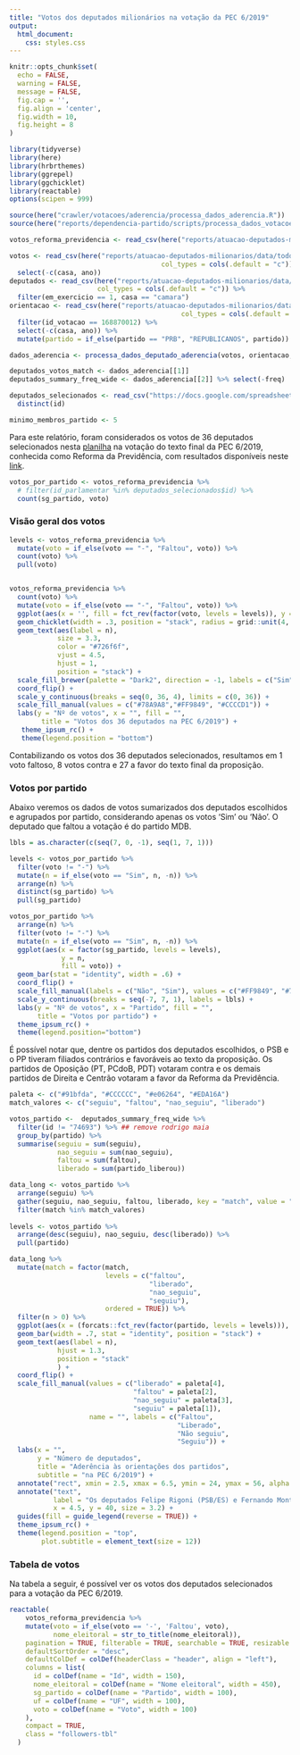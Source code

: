 ```yaml
---
title: "Votos dos deputados milionários na votação da PEC 6/2019"
output: 
  html_document:
    css: styles.css
---
```


```r
knitr::opts_chunk$set(
  echo = FALSE,
  warning = FALSE,
  message = FALSE,
  fig.cap = '',
  fig.align = 'center',
  fig.width = 10,
  fig.height = 8
)
```

```r
library(tidyverse)
library(here)
library(hrbrthemes)
library(ggrepel)
library(ggchicklet)
library(reactable)
options(scipen = 999)

source(here("crawler/votacoes/aderencia/processa_dados_aderencia.R"))
source(here("reports/dependencia-partido/scripts/processa_dados_votacoes.R"))

votos_reforma_previdencia <- read_csv(here("reports/atuacao-deputados-milionarios/data/votos_pec_6_2019.csv"))

votos <- read_csv(here("reports/atuacao-deputados-milionarios/data/todos_votos_pec_6_2019.csv"),
                                      col_types = cols(.default = "c")) %>% 
  select(-c(casa, ano))
deputados <- read_csv(here("reports/atuacao-deputados-milionarios/data/parlamentares.csv"), 
                      col_types = cols(.default = "c")) %>% 
  filter(em_exercicio == 1, casa == "camara")
orientacao <- read_csv(here("reports/atuacao-deputados-milionarios/data/orientacoes.csv"),
                                           col_types = cols(.default = "c")) %>% 
  filter(id_votacao == 168870012) %>% 
  select(-c(casa, ano)) %>% 
  mutate(partido = if_else(partido == "PRB", "REPUBLICANOS", partido))
```


```r
dados_aderencia <- processa_dados_deputado_aderencia(votos, orientacao, deputados, filtrar = FALSE)

deputados_votos_match <- dados_aderencia[[1]]
deputados_summary_freq_wide <- dados_aderencia[[2]] %>% select(-freq)

deputados_selecionados <- read_csv("https://docs.google.com/spreadsheets/d/e/2PACX-1vShw-2Or9QH4WzRagrBxvWC9eqBRCiYaKkgV7YUlExxb8spHNW6k-VCeDmnv1peK7caIVdyBuW6V_kG/pub?gid=0&single=true&output=csv", col_types = cols(.default = "c")) %>% 
  distinct(id)

minimo_membros_partido <- 5
```

Para este relatório, foram considerados os votos de 36 deputados selecionados nesta [planilha](https://docs.google.com/spreadsheets/d/1C9qAgH7blB-PITp1W-TTDyyp3m76P8hKJWpUwPdGVmk/edit?usp=sharing) na votação do texto final da PEC 6/2019, conhecida como Reforma da Previdência, com resultados disponíveis neste [link](https://www.camara.leg.br/internet/votacao/mostraVotacao.asp?ideVotacao=9002&numLegislatura=56&codCasa=1&numSessaoLegislativa=1&indTipoSessaoLegislativa=O&numSessao=207&indTipoSessao=E&tipo=partido).


```r
votos_por_partido <- votos_reforma_previdencia %>% 
  # filter(id_parlamentar %in% deputados_selecionados$id) %>% 
  count(sg_partido, voto)
```

### Visão geral dos votos
```r
levels <- votos_reforma_previdencia %>%
  mutate(voto = if_else(voto == "-", "Faltou", voto)) %>%
  count(voto) %>%
  pull(voto)


votos_reforma_previdencia %>%
  count(voto) %>%
  mutate(voto = if_else(voto == "-", "Faltou", voto)) %>%
  ggplot(aes(x = '', fill = fct_rev(factor(voto, levels = levels)), y = n)) +
  geom_chicklet(width = .3, position = "stack", radius = grid::unit(4, "pt")) +
  geom_text(aes(label = n),
            size = 3.3,
            color = "#726f6f",
            vjust = 4.5,
            hjust = 1,
            position = "stack") +
  scale_fill_brewer(palette = "Dark2", direction = -1, labels = c("Sim", "Não", "Faltou")) +
  coord_flip() +
  scale_y_continuous(breaks = seq(0, 36, 4), limits = c(0, 36)) +
  scale_fill_manual(values = c("#78A9A8","#FF9849", "#CCCCD1")) +
  labs(y = "Nº de votos", x = "", fill = "",
        title = "Votos dos 36 deputados na PEC 6/2019") +
   theme_ipsum_rc() +
   theme(legend.position = "bottom")

```
Contabilizando os votos dos 36 deputados selecionados, resultamos em 1 voto faltoso, 8 votos contra e 27 a favor do texto final da proposição.

### Votos por partido

Abaixo veremos os dados de votos sumarizados dos deputados escolhidos e agrupados por partido, considerando apenas os votos 'Sim' ou 'Não'. O deputado que faltou a votação é do partido MDB.

```r
lbls = as.character(c(seq(7, 0, -1), seq(1, 7, 1)))

levels <- votos_por_partido %>%
  filter(voto != "-") %>%
  mutate(n = if_else(voto == "Sim", n, -n)) %>% 
  arrange(n) %>% 
  distinct(sg_partido) %>% 
  pull(sg_partido)

votos_por_partido %>%
  arrange(n) %>% 
  filter(voto != "-") %>% 
  mutate(n = if_else(voto == "Sim", n, -n)) %>% 
  ggplot(aes(x = factor(sg_partido, levels = levels), 
             y = n, 
             fill = voto)) + 
  geom_bar(stat = "identity", width = .6) +
  coord_flip() +
  scale_fill_manual(labels = c("Não", "Sim"), values = c("#FF9849", "#78A9A8")) +  
  scale_y_continuous(breaks = seq(-7, 7, 1), labels = lbls) +
  labs(y = "Nº de votos", x = "Partido", fill = "", 
       title = "Votos por partido") +
  theme_ipsum_rc() +
  theme(legend.position="bottom")
```

É possível notar que, dentre os partidos dos deputados escolhidos, o PSB e o PP tiveram filiados contrários e favoráveis ao texto da proposição. Os partidos de Oposição (PT, PCdoB, PDT) votaram contra e os demais partidos de Direita e Centrão votaram a favor da Reforma da Previdência. 

```r
paleta <- c("#91bfda", "#CCCCCC", "#e06264", "#EDA16A")
match_valores <- c("seguiu", "faltou", "nao_seguiu", "liberado")

votos_partido <-  deputados_summary_freq_wide %>% 
  filter(id != "74693") %>% ## remove rodrigo maia
  group_by(partido) %>% 
  summarise(seguiu = sum(seguiu),
            nao_seguiu = sum(nao_seguiu),
            faltou = sum(faltou),
            liberado = sum(partido_liberou)) 

data_long <- votos_partido %>% 
  arrange(seguiu) %>% 
  gather(seguiu, nao_seguiu, faltou, liberado, key = "match", value = "n") %>% 
  filter(match %in% match_valores)
  
levels <- votos_partido %>% 
  arrange(desc(seguiu), nao_seguiu, desc(liberado)) %>% 
  pull(partido)

data_long %>% 
  mutate(match = factor(match, 
                        levels = c("faltou",
                                   "liberado",
                                   "nao_seguiu",
                                   "seguiu"),
                        ordered = TRUE)) %>% 
  filter(n > 0) %>% 
  ggplot(aes(x = (forcats::fct_rev(factor(partido, levels = levels))), y = n, fill = match)) +
  geom_bar(width = .7, stat = "identity", position = "stack") +
  geom_text(aes(label = n),
            hjust = 1.3,
            position = "stack"
            ) +
  coord_flip() +
  scale_fill_manual(values = c("liberado" = paleta[4],
                               "faltou" = paleta[2], 
                               "nao_seguiu" = paleta[3],
                               "seguiu" = paleta[1]),
                    name = "", labels = c("Faltou",
                                          "Liberado",
                                          "Não seguiu",
                                          "Seguiu")) +
  labs(x = "", 
       y = "Número de deputados", 
       title = "Aderência às orientações dos partidos",
       subtitle = "na PEC 6/2019") + 
  annotate("rect", xmin = 2.5, xmax = 6.5, ymin = 24, ymax = 56, alpha = .2) + 
  annotate("text", 
           label = "Os deputados Felipe Rigoni (PSB/ES) e Fernando Monteiro (PP/PE)\nforam contrários às orientações de seus partidos.\nSergio Souza (PR) foi um dos faltosos do MDB.",
           x = 4.5, y = 40, size = 3.2) +
  guides(fill = guide_legend(reverse = TRUE)) +
  theme_ipsum_rc() +
  theme(legend.position = "top",
        plot.subtitle = element_text(size = 12))
```


### Tabela de votos

Na tabela a seguir, é possível ver os votos dos deputados selecionados para a votação da PEC 6/2019.

```r
reactable(
    votos_reforma_previdencia %>%   
    mutate(voto = if_else(voto == '-', 'Faltou', voto),
           nome_eleitoral = str_to_title(nome_eleitoral)),
    pagination = TRUE, filterable = TRUE, searchable = TRUE, resizable = TRUE,
    defaultSortOrder = "desc",
    defaultColDef = colDef(headerClass = "header", align = "left"),
    columns = list(
      id = colDef(name = "Id", width = 150),
      nome_eleitoral = colDef(name = "Nome eleitoral", width = 450),
      sg_partido = colDef(name = "Partido", width = 100),
      uf = colDef(name = "UF", width = 100),
      voto = colDef(name = "Voto", width = 100)
    ),
    compact = TRUE,
    class = "followers-tbl"
  )
```


